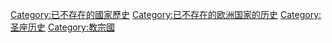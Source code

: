 [[Category:已不存在的國家歷史|Category:已不存在的國家歷史]]
[[Category:已不存在的欧洲国家的历史|Category:已不存在的欧洲国家的历史]]
[[Category:圣座历史|Category:圣座历史]]
[[Category:教宗國|Category:教宗國]]